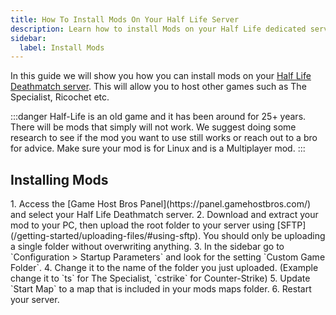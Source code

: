 ```yaml
---
title: How To Install Mods On Your Half Life Server
description: Learn how to install Mods on your Half Life dedicated server such as The Specialist.
sidebar:
  label: Install Mods
---
```


In this guide we will show you how you can install mods on your [Half Life Deathmatch server](https://www.gamehostbros.com/half-life-1-server-hosting/). This will allow you to host other games such as The Specialist, Ricochet etc.

:::danger
Half-Life is an old game and it has been around for 25+ years. There will be mods that simply will not work. We suggest doing some research to see if the mod you want to use still works or reach out to a bro for advice. Make sure your mod is for Linux and is a Multiplayer mod.
:::

## Installing Mods

<Steps>
1. Access the [Game Host Bros Panel](https://panel.gamehostbros.com/) and select your Half Life Deathmatch server.
2. Download and extract your mod to your PC, then upload the root folder to your server using [SFTP](/getting-started/uploading-files/#using-sftp). You should only be uploading a single folder without overwriting anything.
3. In the sidebar go to `Configuration > Startup Parameters` and look for the setting `Custom Game Folder`.
4. Change it to the name of the folder you just uploaded. (Example change it to `ts` for The Specialist, `cstrike` for Counter-Strike)
5. Update `Start Map` to a map that is included in your mods maps folder.
6. Restart your server.
</Steps>